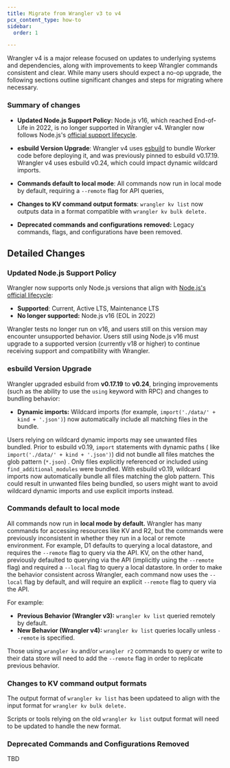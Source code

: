 ```yaml
---
title: Migrate from Wrangler v3 to v4
pcx_content_type: how-to
sidebar:
  order: 1

---
```

Wrangler v4 is a major release focused on updates to underlying systems and dependencies, along with improvements to keep Wrangler commands consistent and clear. While many users should expect a no-op upgrade, the following sections outline  significant changes and steps for migrating where necessary. 

### Summary of changes
* **Updated Node.js Support Policy:**
Node.js v16, which reached End-of-Life in 2022, is no longer supported in Wrangler v4. Wrangler now follows Node.js's [official support lifecycle](https://nodejs.org/en/about/previous-releases). 

* **esbuild Version Upgrade**: Wrangler v4 uses [esbuild](https://esbuild.github.io/) to bundle Worker code before deploying it, and was previously pinned to esbuild v0.17.19. Wrangler v4 uses esbuild v0.24, which could impact dynamic wildcard imports. 

* **Commands default to local mode**: All commands now run in local mode by default, requiring a `--remote` flag for API queries, 

* **Changes to KV command output formats**: `wrangler kv list` now outputs data in a format compatible with `wrangler kv bulk delete.` 

* **Deprecated commands and configurations removed:** Legacy commands, flags, and configurations have been removed. 

## Detailed Changes 

### Updated Node.js Support Policy 

Wrangler now supports only Node.js versions that align with [Node.js's official lifecycle](https://nodejs.org/en/about/previous-releases): 
* **Supported**: Current, Active LTS, Maintenance LTS
* **No longer supported:** Node.js v16 (EOL in 2022)

Wrangler tests no longer run on v16, and users still on this version may encounter unsupported behavior. Users still using Node.js v16 must upgrade to a supported version (currently v18 or higher) to continue receiving support and compatibility with Wrangler. 

### esbuild Version Upgrade

Wrangler upgraded esbuild from **v0.17.19** to **v0.24**, bringing improvements (such as the ability to use the `using` keyword with RPC) and changes to bundling behavior: 
* **Dynamic imports:** Wildcard imports (for example, `import('./data/' + kind + '.json')`) now automatically include all matching files in the bundle.


Users relying on wildcard dynamic imports may see unwanted files bundled. Prior to esbuild v0.19, `import` statements with dynamic paths ( like `import('./data/' + kind + '.json')`) did not bundle all files matches the glob pattern (`*.json`) . Only files explicitly referenced or included using `find_additional_modules`  were bundled. With esbuild v0.19, wildcard imports now automatically bundle all files matching the glob pattern. This could result in unwanted files being bundled, so users might want to avoid wildcard dynamic imports and use explicit imports instead. 

### Commands default to local mode


All commands now run in **local mode by default.** Wrangler has many commands for accessing resources like KV and R2, but the commands were previously inconsistent in whether they run in a local or remote environment. For example, D1 defaults to querying a local datastore, and requires the `--remote`  flag to query via the API. KV, on the other hand, previously defaulted to querying via the API (implicitly using the `--remote`  flag) and required a `--local`  flag to query a local datastore. In order to make the behavior consistent across Wrangler, each command now uses the `--local`  flag by default, and will require an explicit `--remote`  flag to query via the API. 

For example:

* **Previous Behavior (Wrangler v3):** `wrangler kv list` queried remotely by default.
* **New Behavior (Wrangler v4):** `wrangler kv list` queries locally unless `--remote` is specified.


Those using `wrangler kv` and/or `wrangler r2` commands to query or write to their data store will need to add the `--remote` flag in order to replicate previous behavior. 

### Changes to KV command output formats

The output format of `wrangler kv list` has been updateed to align with the input format for `wrangler kv bulk delete.` 

Scripts or tools relying on the old `wrangler kv list` output format will need to be updated to handle the new format.

### Deprecated Commands and Configurations Removed

TBD 